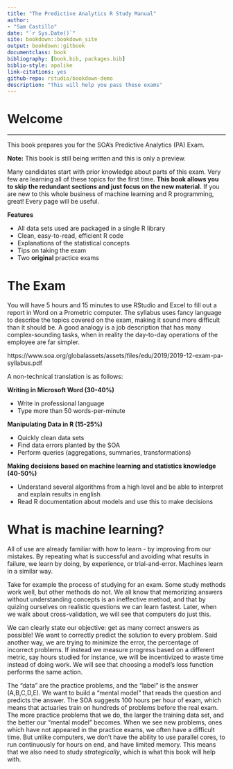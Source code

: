 ```yaml
--- 
title: "The Predictive Analytics R Study Manual"
author: 
- "Sam Castillo"
date: "`r Sys.Date()`"
site: bookdown::bookdown_site
output: bookdown::gitbook
documentclass: book
bibliography: [book.bib, packages.bib]
biblio-style: apalike
link-citations: yes
github-repo: rstudio/bookdown-demo
description: "This will help you pass these exams"
---
```


# Welcome
***

This book prepares you for the SOA's Predictive Analytics (PA) Exam.  

**Note:** This book is still being written and this is only a preview.

Many candidates start with prior knowledge about parts of this exam.  Very few are learning all of these topics for the first time. **This book allows you to skip the redundant sections and just focus on the new material.**  If you are new to this whole business of machine learning and R programming, great!  Every page will be useful.  

**Features**

- All data sets used are packaged in a single R library
- Clean, easy-to-read, efficient R code
- Explanations of the statistical concepts
- Tips on taking the exam
- Two **original** practice exams

# The Exam

You will have 5 hours and 15 minutes to use RStudio and Excel to fill out a report in Word on a Prometric computer.  The syllabus uses fancy language to describe the topics covered on the exam, making it sound more difficult than it should be.  A good analogy is a job description that has many complex-sounding tasks, when in reality the day-to-day operations of the employee are far simpler.

https://www.soa.org/globalassets/assets/files/edu/2019/2019-12-exam-pa-syllabus.pdf

A non-technical translation is as follows:

**Writing in Microsoft Word (30-40%)**

- Write in professional language
- Type more than 50 words-per-minute

**Manipulating Data in R (15-25%)**

- Quickly clean data sets
- Find data errors planted by the SOA
- Perform queries (aggregations, summaries, transformations)

**Making decisions based on machine learning and statistics knowledge (40-50%)**

- Understand several algorithms from a high level and be able to interpret and explain results in english
- Read R documentation about models and use this to make decisions

# What is machine learning? 

All of use are already familiar with how to learn - by improving from our mistakes.  By repeating what is successful and avoiding what results in failure, we learn by doing, by experience, or trial-and-error.  Machines learn in a similar way.

Take for example the process of studying for an exam.  Some study methods work well, but other methods do not.  We all know that memorizing answers without understanding concepts is an ineffective method, and that by quizing ourselves on realistic questions we can learn fastest.  Later, when we walk about cross-validation, we will see that computers do just this.

We can clearly state our objective: get as many correct answers as possible! We want to correctly predict the solution to every problem.  Said another way, we are trying to minimize the error, the percentage of incorrect problems.  If instead we measure progress based on a different metric, say hours studied for instance, we will be incentivized to waste time instead of doing work.  We will see that choosing a model's loss function performs the same action.

The "data" are the practice problems, and the “label” is the answer (A,B,C,D,E).  We want to build a “mental model” that reads the question and predicts the answer.  The SOA suggests 100 hours per hour of exam, which means that actuaries train on hundreds of problems before the real exam.  The more practice problems that we do, the larger the training data set, and the better our "mental model" becomes.  When we see new problems, ones which have not appeared in the practice exams, we often have a difficult time. But unlike computers, we don't have the ability to use parallel cores, to run continuously for hours on end, and have limited memory.  This means that we also need to study *strategically*, which is what this book will help with.
